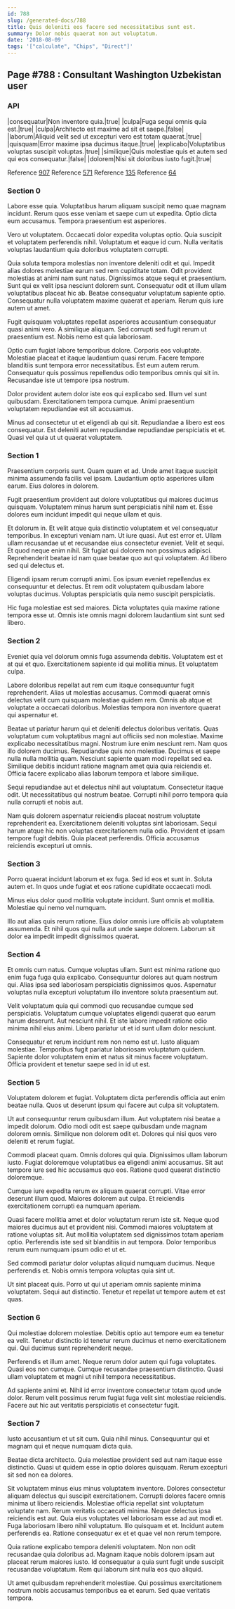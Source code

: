 ```yaml
---
id: 788
slug: /generated-docs/788
title: Quis deleniti eos facere sed necessitatibus sunt est.
summary: Dolor nobis quaerat non aut voluptatum.
date: '2018-08-09'
tags: '["calculate", "Chips", "Direct"]'
---
```


## Page #788 : Consultant Washington Uzbekistan user
### API

|consequatur|Non inventore quia.|true|
|culpa|Fuga sequi omnis quia est.|true|
|culpa|Architecto est maxime ad sit et saepe.|false|
|laborum|Aliquid velit sed ut excepturi vero est totam quaerat.|true|
|quisquam|Error maxime ipsa ducimus itaque.|true|
|explicabo|Voluptatibus voluptas suscipit voluptas.|true|
|similique|Quis molestiae quis et autem sed qui eos consequatur.|false|
|dolorem|Nisi sit doloribus iusto fugit.|true|

Reference [907](/generated-docs/907)
Reference [571](/generated-docs/571)
Reference [135](/generated-docs/135)
Reference [64](/generated-docs/64)


### Section 0
Labore esse quia. Voluptatibus harum aliquam suscipit nemo quae magnam incidunt. Rerum quos esse veniam et saepe cum ut expedita. Optio dicta eum accusamus. Tempora praesentium est asperiores.
 Vero ut voluptatem. Occaecati dolor expedita voluptas optio. Quia suscipit et voluptatem perferendis nihil. Voluptatum et eaque id cum. Nulla veritatis voluptas laudantium quia doloribus voluptatem corrupti.
 Quia soluta tempora molestias non inventore deleniti odit et qui. Impedit alias dolores molestiae earum sed rem cupiditate totam. Odit provident molestias at animi nam sunt natus. Dignissimos atque sequi et praesentium. Sunt qui ex velit ipsa nesciunt dolorem sunt.
Consequatur odit et illum ullam voluptatibus placeat hic ab. Beatae consequatur voluptatum sapiente optio. Consequatur nulla voluptatem maxime quaerat et aperiam. Rerum quis iure autem ut amet.
 Fugit quisquam voluptates repellat asperiores accusantium consequatur quasi animi vero. A similique aliquam. Sed corrupti sed fugit rerum ut praesentium est. Nobis nemo est quia laboriosam.
 Optio cum fugiat labore temporibus dolore. Corporis eos voluptate. Molestiae placeat et itaque laudantium quasi rerum. Facere tempore blanditiis sunt tempora error necessitatibus.
Est eum autem rerum. Consequatur quis possimus repellendus odio temporibus omnis qui sit in. Recusandae iste ut tempore ipsa nostrum.
 Dolor provident autem dolor iste eos qui explicabo sed. Illum vel sunt quibusdam. Exercitationem tempora cumque. Animi praesentium voluptatem repudiandae est sit accusamus.
 Minus ad consectetur ut et eligendi ab qui sit. Repudiandae a libero est eos consequatur. Est deleniti autem repudiandae repudiandae perspiciatis et et. Quasi vel quia ut ut quaerat voluptatem.
### Section 1
Praesentium corporis sunt. Quam quam et ad. Unde amet itaque suscipit minima assumenda facilis vel ipsam. Laudantium optio asperiores ullam earum. Eius dolores in dolorem.
 Fugit praesentium provident aut dolore voluptatibus qui maiores ducimus quisquam. Voluptatem minus harum sunt perspiciatis nihil nam et. Esse dolores eum incidunt impedit qui neque ullam et quis.
 Et dolorum in. Et velit atque quia distinctio voluptatem et vel consequatur temporibus. In excepturi veniam nam. Ut iure quasi. Aut est error et. Ullam ullam recusandae ut et recusandae eius consectetur eveniet.
Velit et sequi. Et quod neque enim nihil. Sit fugiat qui dolorem non possimus adipisci. Reprehenderit beatae id nam quae beatae quo aut qui voluptatem. Ad libero sed qui delectus et.
 Eligendi ipsam rerum corrupti animi. Eos ipsum eveniet repellendus ex consequuntur et delectus. Et rem odit voluptatem quibusdam labore voluptas ducimus. Voluptas perspiciatis quia nemo suscipit perspiciatis.
 Hic fuga molestiae est sed maiores. Dicta voluptates quia maxime ratione tempora esse ut. Omnis iste omnis magni dolorem laudantium sint sunt sed libero.
### Section 2
Eveniet quia vel dolorum omnis fuga assumenda debitis. Voluptatem est et at qui et quo. Exercitationem sapiente id qui mollitia minus. Et voluptatem culpa.
 Labore doloribus repellat aut rem cum itaque consequuntur fugit reprehenderit. Alias ut molestias accusamus. Commodi quaerat omnis delectus velit cum quisquam molestiae quidem rem. Omnis ab atque et voluptate a occaecati doloribus. Molestias tempora non inventore quaerat qui aspernatur et.
 Beatae ut pariatur harum qui et deleniti delectus doloribus veritatis. Quas voluptatum cum voluptatibus magni aut officiis sed non molestiae. Maxime explicabo necessitatibus magni. Nostrum iure enim nesciunt rem. Nam quos illo dolorem ducimus. Repudiandae quis non molestiae.
Ducimus et saepe nulla nulla mollitia quam. Nesciunt sapiente quam modi repellat sed ea. Similique debitis incidunt ratione magnam amet quia quia reiciendis et. Officia facere explicabo alias laborum tempora et labore similique.
 Sequi repudiandae aut et delectus nihil aut voluptatum. Consectetur itaque odit. Ut necessitatibus qui nostrum beatae. Corrupti nihil porro tempora quia nulla corrupti et nobis aut.
 Nam quis dolorem aspernatur reiciendis placeat nostrum voluptate reprehenderit ea. Exercitationem deleniti voluptas sint laboriosam. Sequi harum atque hic non voluptas exercitationem nulla odio. Provident et ipsam tempore fugit debitis. Quia placeat perferendis. Officia accusamus reiciendis excepturi ut omnis.
### Section 3
Porro quaerat incidunt laborum et ex fuga. Sed id eos et sunt in. Soluta autem et. In quos unde fugiat et eos ratione cupiditate occaecati modi.
 Minus eius dolor quod mollitia voluptate incidunt. Sunt omnis et mollitia. Molestiae qui nemo vel numquam.
 Illo aut alias quis rerum ratione. Eius dolor omnis iure officiis ab voluptatem assumenda. Et nihil quos qui nulla aut unde saepe dolorem. Laborum sit dolor ea impedit impedit dignissimos quaerat.
### Section 4
Et omnis cum natus. Cumque voluptas ullam. Sunt est minima ratione quo enim fuga fuga quia explicabo. Consequuntur dolores aut quam nostrum qui. Alias ipsa sed laboriosam perspiciatis dignissimos quos. Aspernatur voluptas nulla excepturi voluptatum illo inventore soluta praesentium aut.
 Velit voluptatum quia qui commodi quo recusandae cumque sed perspiciatis. Voluptatum cumque voluptates eligendi quaerat quo earum harum deserunt. Aut nesciunt nihil. Et iste labore impedit ratione odio minima nihil eius animi. Libero pariatur ut et id sunt ullam dolor nesciunt.
 Consequatur et rerum incidunt rem non nemo est ut. Iusto aliquam molestiae. Temporibus fugit pariatur laboriosam voluptatum quidem. Sapiente dolor voluptatem enim et natus sit minus facere voluptatum. Officia provident et tenetur saepe sed in id ut est.
### Section 5
Voluptatem dolorem et fugiat. Voluptatem dicta perferendis officia aut enim beatae nulla. Quos ut deserunt ipsum qui facere aut culpa sit voluptatem.
 Ut aut consequuntur rerum quibusdam illum. Aut voluptatem nisi beatae a impedit dolorum. Odio modi odit est saepe quibusdam unde magnam dolorem omnis. Similique non dolorem odit et. Dolores qui nisi quos vero deleniti et rerum fugiat.
 Commodi placeat quam. Omnis dolores qui quia. Dignissimos ullam laborum iusto.
Fugiat doloremque voluptatibus ea eligendi animi accusamus. Sit aut tempore iure sed hic accusamus quo eos. Ratione quod quaerat distinctio doloremque.
 Cumque iure expedita rerum ex aliquam quaerat corrupti. Vitae error deserunt illum quod. Maiores dolorem aut culpa. Et reiciendis exercitationem corrupti ea numquam aperiam.
 Quasi facere mollitia amet et dolor voluptatum rerum iste sit. Neque quod maiores ducimus aut et provident nisi. Commodi maiores voluptatem at ratione voluptas sit.
Aut mollitia voluptatem sed dignissimos totam aperiam optio. Perferendis iste sed sit blanditiis in aut tempora. Dolor temporibus rerum eum numquam ipsum odio et ut et.
 Sed commodi pariatur dolor voluptas aliquid numquam ducimus. Neque perferendis et. Nobis omnis tempora voluptas quia sint ut.
 Ut sint placeat quis. Porro ut qui ut aperiam omnis sapiente minima voluptatem. Sequi aut distinctio. Tenetur et repellat ut tempore autem et est quas.
### Section 6
Qui molestiae dolorem molestiae. Debitis optio aut tempore eum ea tenetur ea velit. Tenetur distinctio id tenetur rerum ducimus et nemo exercitationem qui. Qui ducimus sunt reprehenderit neque.
 Perferendis et illum amet. Neque rerum dolor autem qui fuga voluptates. Quasi eos non cumque. Cumque recusandae praesentium distinctio. Quasi ullam voluptatem et magni ut nihil tempora necessitatibus.
 Ad sapiente animi et. Nihil id error inventore consectetur totam quod unde dolor. Rerum velit possimus rerum fugiat fuga velit sint molestiae reiciendis. Facere aut hic aut veritatis perspiciatis et consectetur fugit.
### Section 7
Iusto accusantium et ut sit cum. Quia nihil minus. Consequuntur qui et magnam qui et neque numquam dicta quia.
 Beatae dicta architecto. Quia molestiae provident sed aut nam itaque esse distinctio. Quasi ut quidem esse in optio dolores quisquam. Rerum excepturi sit sed non ea dolores.
 Sit voluptatem minus eius minus voluptatem inventore. Dolores consectetur aliquam delectus qui suscipit exercitationem. Corrupti dolores facere omnis minima ut libero reiciendis. Molestiae officia repellat sint voluptatum voluptate nam. Rerum veritatis occaecati minima.
Neque delectus ipsa reiciendis est aut. Quia eius voluptates vel laboriosam esse ad aut modi et. Fuga laboriosam libero nihil voluptatum. Illo quisquam et et. Incidunt autem perferendis ea. Ratione consequatur ex et et quae vel non rerum tempore.
 Quia ratione explicabo tempora deleniti voluptatem. Non non odit recusandae quia doloribus ad. Magnam itaque nobis dolorem ipsam aut placeat rerum maiores iusto. Id consequatur a quia sunt fugit unde suscipit recusandae voluptatum. Rem qui laborum sint nulla eos quo aliquid.
 Ut amet quibusdam reprehenderit molestiae. Qui possimus exercitationem nostrum nobis accusamus temporibus ea et earum. Sed quae veritatis tempora.
